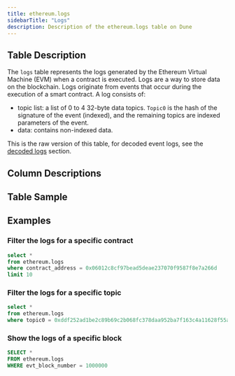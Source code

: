 ```yaml
---
title: ethereum.logs
sidebarTitle: "Logs"
description: Description of the ethereum.logs table on Dune
---
```

## Table Description

The `logs` table represents the logs generated by the Ethereum Virtual Machine (EVM) when a contract is executed. Logs are a way to store data on the blockchain. Logs originate from  events that occur during the execution of a smart contract. A log consists of: 
- topic list: a list of 0 to 4 32-byte data topics. `Topic0` is the hash of the signature of the event (indexed), and the remaining topics are indexed parameters of the event.
- data: contains non-indexed data.

This is the raw version of this table, for decoded event logs, see the [decoded logs](/data-tables/evm/ethereum/decoded/event-logs) section. 

## Column Descriptions


<ColumnDescriptions tableSchema="ethereum" tableName="logs" />

## Table Sample


<TableSample tableSchema="ethereum" tableName="logs" />

## Examples

### Filter the logs for a specific contract

```sql
select *
from ethereum.logs
where contract_address = 0x06012c8cf97bead5deae237070f9587f8e7a266d
limit 10
```

### Filter the logs for a specific topic

```sql
select *
from ethereum.logs
where topic0 = 0xddf252ad1be2c89b69c2b068fc378daa952ba7f163c4a11628f55a4df523b3ef

```
### Show the logs of a specific block

```sql
SELECT *
FROM ethereum.logs
WHERE evt_block_number = 1000000
```